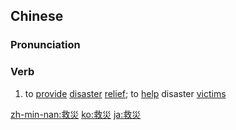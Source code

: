 {{also|救灾}}
==Chinese==
{{zh-forms|s=救灾}}

===Pronunciation===
{{zh-pron
|m=jiùzāi
|cat=v
}}

===Verb===
{{zh-verb}}

# to [[provide]] [[disaster]] [[relief]]; to [[help]] disaster [[victim]]s

[[zh-min-nan:救災]]
[[ko:救災]]
[[ja:救災]]